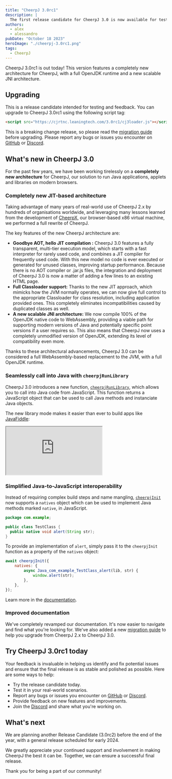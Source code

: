 ```yaml
---
title: "CheerpJ 3.0rc1"
description: |
  The first release candidate for CheerpJ 3.0 is now available for testing and feedback. This version features a completely new architecture for CheerpJ, with a full OpenJDK runtime and a new scalable JNI architecture.
authors:
  - alex
  - alessandro
pubDate: "October 18 2023"
heroImage: "./cheerpj-3.0rc1.png"
tags:
  - CheerpJ
---
```


CheerpJ 3.0rc1 is out today! This version features a completely new architecture for CheerpJ, with a full OpenJDK runtime and a new scalable JNI architecture.

## Upgrading

This is a release candidate intended for testing and feedback. You can upgrade to CheerpJ 3.0rc1 using the following script tag:

```html
<script src="https://cjrtnc.leaningtech.com/3.0rc1/cj3loader.js"></script>
```

This is a breaking change release, so please read the [migration guide] before upgrading. Please report any bugs or issues you encounter on [GitHub] or [Discord].

[GitHub]: https://github.com/leaningtech/cheerpj-meta/issues
[Discord]: https://discord.leaningtech.com
[migration guide]: /cheerpj3/migrating-from-cheerpj2

## What's new in CheerpJ 3.0

For the past few years, we have been working tirelessly on a **completely new architecture** for CheerpJ, our solution to run Java applications, applets and libraries on modern browsers.

### Completely new JIT-based architecture

Taking advantage of many years of real-world use of CheerpJ 2.x by hundreds of organisations worldwide, and leveraging many lessons learned from the development of [CheerpX], our browser-based x86 virtual machine, we performed a full rewrite of CheerpJ.

The key features of the new CheerpJ architecture are:

- **Goodbye AOT, hello JIT compilation :** CheerpJ 3.0 features a fully transparent, multi-tier execution model, which starts with a fast interpreter for rarely used code, and combines a JIT compiler for frequently used code. With this new model no code is ever executed or generated for unused classes, improving startup performance. Because there is no AOT compiler or .jar.js files, the integration and deployment of CheerpJ 3.0 is now a matter of adding a few lines to an existing HTML page.
- **Full Classloader support:** Thanks to the new JIT approach, which mimicks how the JVM normally operates, we can now give full control to the appropriate Classloader for class resolution, including application provided ones. This completely eliminates incompatibilities caused by duplicated classes as well.
- **A new scalable JNI architecture:** We now compile 100% of the OpenJDK native code to WebAssembly, providing a viable path for supporting modern versions of Java and potentially specific point versions if a user requires so. This also means that CheerpJ now uses a completely unmodified version of OpenJDK, extending its level of compatibility even more.

Thanks to these architectural advancements, CheerpJ 3.0 can be considered a full WebAssembly-based replacement to the JVM, with a full OpenJDK runtime.

### Seamlessly call into Java with `cheerpjRunLibrary`

CheerpJ 3.0 introduces a new function, [`cheerpjRunLibrary`], which allows you to call into Java code from JavaScript. This function returns a JavaScript object that can be used to call Java methods and instanciate Java objects.

The new library mode makes it easier than ever to build apps like [JavaFiddle](https://javafiddle.leaningtech.com/):

<iframe
	src="https://javafiddle.leaningtech.com/N4IgLglmA2CmIC4QAlbWgewAQHcMCdoATXKACywGUcIA7AcxABoQBXAByIEMxYjEQAJgAMggMwBaAIzCJwgKwAVKQBYEqhPOEA6MVMEAtZiABmEOAGdEAbVDseZAQFkudbQCsuANy7GAxhi0vEECEAC27ARgWJ4+2lw4YNoAYoFgANwAOrThkfjRsVwAHtoWNAzaAFLJ+FxhsFk5EVEx3sWl5fRVADJcAEZojbkthSVldF2VAApctIPZw-mtPmOd2tQTAKqQ0FAQsBZDzUujHRPafQREsPjaAKIRYACeAEJXN43ZftBcFhZYLjoWFycHqQX+ACVWLRaP04FhgNksMisOxWH1dn4sBYwDwIFivBgICQwq5aAAKShgfATawAXSwXHw9AsAEoEUiUVyNgxtuY9gdtHRCQBrWC9Xj4clzHAAsnk1msxpcgC+2U5yLRGPxWEJxKw+GhCo5tC5XOmszQqKwAF4sDKsBa5tAFcqzZrSrAwG98NcpQ6Huxnj6-eSZEwsOHI8IIzJFZ9Te7Hb0BtAsGm7Q7Kim0OTMig0JgIwBhMiwG7sSoAQnzSo1ZugnrAqSC0tgspbYDzIEoNwgJnzEc72im3QAggBJAByEZUgnj9a57HiRCI5Ogddoi5R1Vq9SwJlt9vbjpqdVg3Z59CwsCKdXYcFrbvdJhXa-Ym6TB+09j8Itd27Iq+Fhet0GB+HigQQmgeJeLAigYNKrDoJ+SbAV6ABqEAWBAGIXtSrCwKhyJqrQpEgCqdIqkAA/embed?theme=dark"
	class="border border-stone-700 rounded-md w-full h-[40rem]"
></iframe>

### Simplified Java-to-JavaScript interoperability

Instead of requiring complex build steps and name mangling, [`cheerpjInit`] now supports a `natives` object which can be used to implement Java methods marked `native`, in JavaScript.

```java title="TestClass.java"
package com.example;

public class TestClass {
  public native void alert(String str);
}
```

To provide an implementation of `alert`, simply pass it to the `cheerpjInit` function as a property of the `natives` object:

```js
await cheerpjInit({
	natives: {
		async Java_com_example_TestClass_alert(lib, str) {
			window.alert(str);
		},
	},
});
```

Learn more in the [documentation](/cheerpj3/guides/Implementing-Java-native-methods-in-JavaScript).

### Improved documentation

We've completely revamped our documentation. It's now easier to navigate and find what you're looking for. We've also added a new [migration guide] to help you upgrade from CheerpJ 2.x to CheerpJ 3.0.

[CheerpX]: /cheerpx
[`cheerpjRunLibrary`]: /cheerpj3/reference/cheerpjRunLibrary
[`cheerpjInit`]: /cheerpj3/reference/cheerpjInit

## Try CheerpJ 3.0rc1 today


<LinkButton
	type="primary"
	href="/cheerpj3/getting-started"
	label="Get started"
	iconRight="mi:arrow-right"
/>

<LinkButton
	type="secondary"
	href="/cheerpj3/migrating-from-cheerpj2"
	label="Migration guide"
/>

Your feedback is invaluable in helping us identify and fix potential issues and
ensure that the final release is as stable and polished as possible. Here are
some ways to help:

- Try the release candidate today.
- Test it in your real-world scenarios.
- Report any bugs or issues you encounter on [GitHub] or [Discord].
- Provide feedback on new features and improvements.
- Join the [Discord] and share what you're working on.

## What's next

We are planning another Release Candidate (3.0rc2) before the end of the year, with a general release scheduled for early 2024.

We greatly appreciate your continued support and involvement in making CheerpJ the best it can be. Together, we can ensure a successful final release.

Thank you for being a part of our community!

